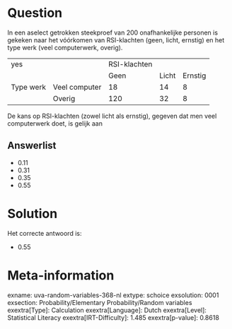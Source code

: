 Question
========

In een aselect getrokken steekproef van 200 onafhankelijke personen is
gekeken naar het vóórkomen van RSI-klachten (geen, licht, ernstig) en
het type werk (veel computerwerk, overig).

  ----------- --------------- -------------- ------- ---------
  yes                         RSI-klachten           
                              Geen           Licht   Ernstig
  Type werk   Veel computer   18             14      8
              Overig          120            32      8
  ----------- --------------- -------------- ------- ---------

De kans op RSI-klachten (zowel licht als ernstig), gegeven dat men veel
computerwerk doet, is gelijk aan


Answerlist
----------

* 0.11
* 0.31
* 0.35
* 0.55

Solution
========

Het correcte antwoord is: 

* 0.55

Meta-information
================
exname: uva-random-variables-368-nl
extype: schoice
exsolution: 0001
exsection: Probability/Elementary Probability/Random variables
exextra[Type]: Calculation
exextra[Language]: Dutch
exextra[Level]: Statistical Literacy
exextra[IRT-Difficulty]: 1.485
exextra[p-value]: 0.8618

